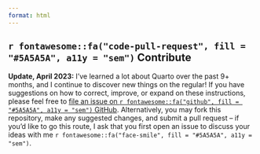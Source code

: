 ```yaml
---
format: html
---
```


## `r fontawesome::fa("code-pull-request", fill = "#5A5A5A", a11y = "sem")` Contribute

**Update, April 2023:** I've learned a lot about Quarto over the past 9+ months, and I continue to discover new things on the regular! If you have suggestions on how to correct, improve, or expand on these instructions, please feel free to [file an issue on `r fontawesome::fa("github", fill = "#5A5A5A", a11y = "sem")` GitHub](https://github.com/UCSB-MEDS/creating-quarto-websites/issues/new). Alternatively, you may fork this repository, make any suggested changes, and submit a pull request -- if you'd like to go this route, I ask that you first open an issue to discuss your ideas with me `r fontawesome::fa("face-smile", fill = "#5A5A5A", a11y = "sem")`.